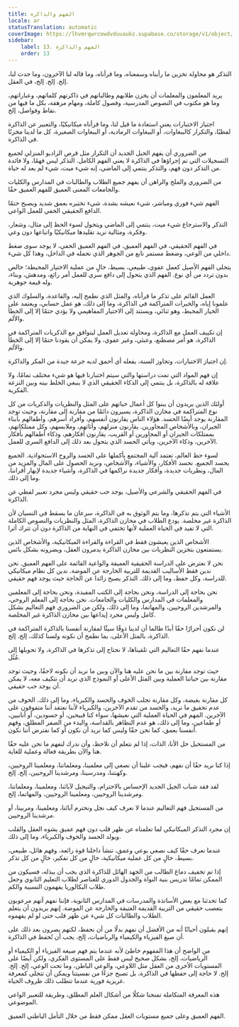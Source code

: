 ```yaml
---
title: الفهم والذاكرة
locale: ar
statusTranslation: automatic
coverImage: https://lhvmrqwrcowdvduuaukz.supabase.co/storage/v1/object/public/strapi-uploads/small_cover-educacion-fundamental.webp-2d51a7828a2b1309555be27f7e2a61a0.webp
sidebar:
    label: 13. الفهم والذاكرة
    order: 13
---
```

التذكر هو محاولة تخزين ما رأيناه وسمعناه، وما قرأناه، وما قاله لنا الآخرون، وما حدث لنا، إلخ. إلخ. إلخ، في العقل.

يريد المعلمون والمعلمات أن يخزن طلابهم وطالباتهم في ذاكرتهم كلماتهم، وعباراتهم، وما هو مكتوب في النصوص المدرسية، وفصول كاملة، ومهام مرهقة، بكل ما فيها من نقاط وفواصل، إلخ.

اجتياز الاختبارات يعني استعادة ما قيل لنا، وما قرأناه ميكانيكيًا، والتعبير عن الذاكرة لفظيًا، والتكرار كالببغاوات، أو الببغاوات الرمادية، أو الببغاوات الصغيرة، كل ما لدينا مخزنًا في الذاكرة.

من الضروري أن يفهم الجيل الجديد أن التكرار مثل قرص الراديو المنزلي لجميع التسجيلات التي تم إجراؤها في الذاكرة لا يعني الفهم الكامل. التذكر ليس فهمًا، ولا فائدة من التذكر دون فهم، والتذكر ينتمي إلى الماضي، إنه شيء ميت، شيء لم يعد له حياة.

من الضروري والملح والراهن أن يفهم جميع الطلاب والطالبات في المدارس والكليات والجامعات المعنى العميق للفهم العميق حقًا.

الفهم شيء فوري ومباشر، شيء نعيشه بشدة، شيء نختبره بعمق شديد ويصبح حتمًا الدافع الحقيقي الخفي للعمل الواعي.

التذكر والاسترجاع شيء ميت، ينتمي إلى الماضي ويتحول لسوء الحظ إلى مثال، وشعار، وفكرة، ومثالية نريد تقليدها ميكانيكيًا واتباعها دون وعي.

في الفهم الحقيقي، في الفهم العميق، في الفهم العميق الخفي، لا يوجد سوى ضغط داخلي من الوعي، وضغط مستمر نابع من الجوهر الذي نحمله في الداخل، وهذا كل شيء.

يتجلى الفهم الأصيل كعمل عفوي، طبيعي، بسيط، خالٍ من عملية الاختيار المحبطة؛ خالص بدون تردد من أي نوع. الفهم الذي يتحول إلى دافع سري للعمل أمر رائع، ومدهش، وبناء، وله قيمة جوهرية.

العمل القائم على تذكر ما قرأناه، والمثل الذي نطمح إليه، والقاعدة، والسلوك الذي علمونا إياه، والخبرات المتراكمة في الذاكرة، وما إلى ذلك، هو عمل حسابي، ويعتمد على الخيار المحبط، وهو ثنائي، ويستند إلى الاختيار المفاهيمي ولا يؤدي حتمًا إلا إلى الخطأ والألم.

إن تكييف العمل مع الذاكرة، ومحاولة تعديل العمل ليتوافق مع الذكريات المتراكمة في الذاكرة، هو أمر مصطنع، وعبثي، وغير عفوي، ولا يمكن أن يقودنا حتمًا إلا إلى الخطأ والألم.

إن اجتياز الاختبارات، وتجاوز السنة، يفعله أي أحمق لديه جرعة جيدة من المكر والذاكرة.

إن فهم المواد التي تمت دراستها والتي سيتم اختبارنا فيها هو شيء مختلف تمامًا، ولا علاقة له بالذاكرة، بل ينتمي إلى الذكاء الحقيقي الذي لا ينبغي الخلط بينه وبين النزعة الفكرية.

أولئك الذين يريدون أن يبنوا كل أعمال حياتهم على المثل والنظريات والذكريات من كل نوع المتراكمة في مخازن الذاكرة، يسيرون دائمًا من مقارنة إلى مقارنة، وحيث توجد المقارنة يوجد أيضًا الحسد. هؤلاء الناس يقارنون أنفسهم، وأفراد أسرهم، وأطفالهم بأبناء الجيران، وبالأشخاص المجاورين. يقارنون منزلهم، وأثاثهم، وملابسهم، وكل ممتلكاتهم، بممتلكات الجيران أو المجاورين أو القريب. يقارنون أفكارهم، وذكاء أطفالهم بأفكار الآخرين، وذكاء الآخرين، ويأتي الحسد الذي يتحول بعد ذلك إلى الدافع السري للعمل.

لسوء حظ العالم، تعتمد آلية المجتمع بأكملها على الحسد والروح الاستحواذية. الجميع يحسد الجميع. نحسد الأفكار، والأشياء، والأشخاص، ونريد الحصول على المال والمزيد من المال، ونظريات جديدة، وأفكار جديدة نراكمها في الذاكرة، وأشياء جديدة لإبهار أقراننا، وما إلى ذلك.

في الفهم الحقيقي والشرعي والأصيل، يوجد حب حقيقي وليس مجرد تعبير لفظي عن الذاكرة.

الأشياء التي يتم تذكرها، وما يتم الوثوق به في الذاكرة، سرعان ما يسقط في النسيان لأن الذاكرة غير مخلصة. يودع الطلاب في مخازن الذاكرة، المثل والنظريات والنصوص الكاملة التي لا تفيد في الحياة العملية لأنها تختفي في النهاية من الذاكرة دون أن تترك أثرا.

الأشخاص الذين يعيشون فقط في القراءة والقراءة الميكانيكية، والأشخاص الذين يستمتعون بتخزين النظريات بين مخازن الذاكرة يدمرون العقل، ويضرونه بشكل بائس.

نحن لا نعترض على الدراسة الحقيقية العميقة والواعية القائمة على الفهم العميق. نحن ندين فقط الأساليب القديمة للتربية الخارجة عن الموضة. ندين كل نظام ميكانيكي للدراسة، وكل حفظ، وما إلى ذلك. التذكر يصبح زائدا عن الحاجة حيث يوجد فهم حقيقي.

نحن بحاجة إلى الدراسة، ونحن بحاجة إلى الكتب المفيدة، ونحن بحاجة إلى المعلمين والمعلمات في المدارس والكليات والجامعات. نحن بحاجة إلى المعلم الروحي، والمرشدين الروحيين، والمهاتما، وما إلى ذلك، ولكن من الضروري فهم التعاليم بشكل كامل وليس مجرد إيداعها بين مخازن الذاكرة غير المخلصة.

لن نكون أحرارًا حقًا أبدًا طالما أن لدينا ذوقًا سيئًا لمقارنة أنفسنا بالذاكرة المتراكمة في الذاكرة، بالمثل الأعلى، بما نطمح أن نكونه ولسنا كذلك، إلخ. إلخ.

عندما نفهم حقًا التعاليم التي تلقيناها، لا نحتاج إلى تذكرها في الذاكرة، ولا تحويلها إلى مُثُل.

حيث توجد مقارنة بين ما نحن عليه هنا والآن وبين ما نريد أن نكونه لاحقًا، وحيث توجد مقارنة بين حياتنا العملية وبين المثل الأعلى أو النموذج الذي نريد أن نتكيف معه، لا يمكن أن يوجد حب حقيقي.

كل مقارنة بغيضة، وكل مقارنة تجلب الخوف والحسد والكبرياء، وما إلى ذلك. الخوف من عدم تحقيق ما نريد، والحسد من تقدم الآخرين، والكبرياء لأننا نعتقد أننا متفوقون على الآخرين. المهم في الحياة العملية التي نعيشها، سواء كنا قبيحين، أو حسودين، أو أنانيين، أو طماعين، وما إلى ذلك، هو عدم التظاهر بالقداسة، والبدء من الصفر المطلق، وفهم أنفسنا بعمق، كما نحن حقًا وليس كما نريد أن نكون أو كما نفترض أننا نكون.

من المستحيل حل الأنا، الذات، إذا لم نتعلم أن نلاحظ، وأن ندرك لنفهم ما نحن عليه حقًا هنا والآن بطريقة فعالة وعملية للغاية.

إذا كنا نريد حقًا أن نفهم، فيجب علينا أن نصغي إلى معلمينا، ومعلماتنا، ومعلمينا الروحيين، وكهنتنا، ومدرسينا، ومرشدينا الروحيين، إلخ. إلخ.

لقد فقد شباب الجيل الجديد الإحساس بالاحترام، والتبجيل لآبائنا، ومعلمينا، ومعلماتنا، ومرشدينا الروحيين، ومعلمينا الروحيين، والمهاتما، إلخ.

من المستحيل فهم التعاليم عندما لا نعرف كيف نجل ونحترم آبائنا، ومعلمينا، ومربينا، أو مرشدينا الروحيين.

إن مجرد التذكر الميكانيكي لما تعلمناه عن ظهر قلب دون فهم عميق يشوه العقل والقلب ويولد الحسد والخوف والكبرياء، وما إلى ذلك.

عندما نعرف حقًا كيف نصغي بوعي وعمق، تنشأ داخلنا قوة رائعة، وفهم هائل، طبيعي، بسيط، خالٍ من كل عملية ميكانيكية، خالٍ من كل تفكير، خالٍ من كل تذكر.

إذا تم تخفيف دماغ الطالب من الجهد الهائل للذاكرة الذي يجب أن يبذله، فسيكون من الممكن تمامًا تدريس بنية النواة والجدول الدوري للعناصر لطلاب التعليم الثانوي وجعل طلاب البكالوريا يفهمون النسبية والكم.

كما تحدثنا مع بعض الأساتذة والمدرسات في المدارس الثانوية، فإننا نفهم أنهم مرعوبون بتعصب حقيقي من التربية القديمة العتيقة والخارجة عن الموضة. إنهم يريدون أن يتعلم الطلاب والطالبات كل شيء عن ظهر قلب حتى لو لم يفهموه.

إنهم يقبلون أحيانًا أنه من الأفضل أن نفهم بدلًا من أن نحفظ، لكنهم يصرون بعد ذلك على أن صيغ الفيزياء والكيمياء والرياضيات، إلخ، يجب أن تُحفظ في الذاكرة.

من الواضح أن هذا المفهوم خاطئ لأنه عندما يتم فهم صيغة الفيزياء أو الكيمياء أو الرياضيات، إلخ، بشكل صحيح ليس فقط على المستوى الفكري، ولكن أيضًا على المستويات الأخرى من العقل مثل اللاوعي، والوعي الباطن، وما تحت الوعي، إلخ. إلخ. إلخ. لا حاجة إلى حفظها في الذاكرة، بل تصبح جزءًا من نفسيتنا ويمكن أن تتجلى كمعرفة غريزية فورية عندما تتطلب ذلك ظروف الحياة.

هذه المعرفة المتكاملة تمنحنا شكلًا من أشكال العلم المطلق، وطريقة للتعبير الواعي الموضوعي.

الفهم العميق وعلى جميع مستويات العقل ممكن فقط من خلال التأمل الباطني العميق.

